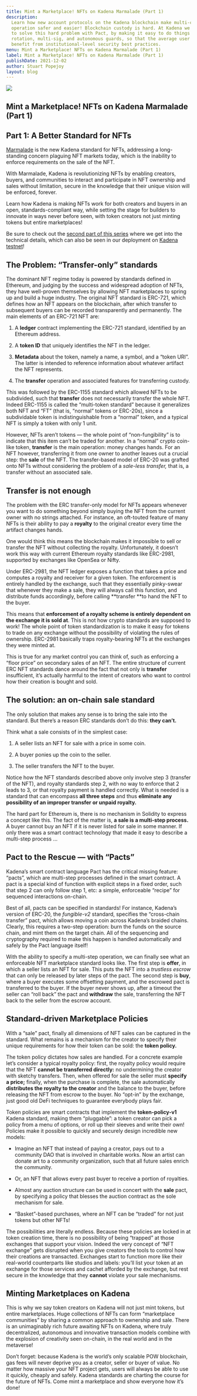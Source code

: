 ```yaml
---
title: Mint a Marketplace! NFTs on Kadena Marmalade (Part 1)
description:
  Learn how new account protocols on the Kadena blockchain make multi-chain
  operation safer and easier! Blockchain custody is hard. At Kadena we set out
  to solve this hard problem with Pact, by making it easy to do things like key
  rotation, multi-sig, and autonomous guards, so that the average user can
  benefit from institutional-level security best practices.
menu: Mint a Marketplace! NFTs on Kadena Marmalade (Part 1)
label: Mint a Marketplace! NFTs on Kadena Marmalade (Part 1)
publishDate: 2021-12-02
author: Stuart Popejoy
layout: blog
---
```


![](/assets/blog/1_BEuMAVlJ32_pP984cFKAwQ.webp)

## Mint a Marketplace! NFTs on Kadena Marmalade (Part 1)

## Part 1: A Better Standard for NFTs

[Marmalade](https://marmalade.art) is the new Kadena standard for NFTs,
addressing a long-standing concern plaguing NFT markets today, which is the
inability to enforce requirements on the sale of the NFT.

With Marmalade, Kadena is revolutionizing NFTs by enabling creators, buyers, and
communities to interact and participate in NFT ownership and sales without
limitation, secure in the knowledge that their unique vision will be enforced,
forever.

Learn how Kadena is making NFTs work for both creators and buyers in an open,
standards-compliant way, while setting the stage for builders to innovate in
ways never before seen, with token creators not just minting tokens but entire
marketplaces!

Be sure to check out the
[second part of this series](./mint-a-marketplace-nfts-on-kadena-marmalade-part-2-2021-12-03)
where we get into the technical details, which can also be seen in our
deployment on [Kadena testnet](https://kadena-io.github.io/marmalade/)!

## The Problem: “Transfer-only” standards

The dominant NFT regime today is powered by standards defined in Ethereum, and
judging by the success and widespread adoption of NFTs, they have well-proven
themselves by allowing NFT marketplaces to spring up and build a huge industry.
The original NFT standard is ERC-721, which defines how an NFT appears on the
blockchain, after which transfer to subsequent buyers can be recorded
transparently and permanently. The main elements of an ERC-721 NFT are:

1.  A **ledger** contract implementing the ERC-721 standard, identified by an
    Ethereum address.

2.  A **token ID** that uniquely identifies the NFT in the ledger.

3.  **Metadata** about the token, namely a name, a symbol, and a “token URI”.
    The latter is intended to reference information about whatever artifact the
    NFT represents.

4.  The **transfer** operation and associated features for transferring custody.

This was followed by the ERC-1155 standard which allowed NFTs to be subdivided,
such that **transfer** does not necessarily transfer the whole NFT. Indeed
ERC-1155 is called the “multi-token standard” because it generalizes both NFT
and “FT” (that is, “normal” tokens or ERC-20s), since a subdividable token is
indistinguishable from a “normal” token, and a typical NFT is simply a token
with only 1 unit.

However, NFTs aren’t tokens — the whole point of “non-fungibility” is to
indicate that this item can’t be traded for another. In a “normal” crypto
coin-like token, **transfer** is the main operation: money changes hands. For an
NFT however, transferring it from one owner to another leaves out a crucial
step: the **sale** of the NFT. The transfer-based model of ERC-20 was grafted
onto NFTs without considering the problem of a _sale-less transfer,_ that is, a
transfer without an associated sale.

## Transfer is not enough

The problem with the ERC transfer-only model for NFTs appears whenever you want
to do something beyond simply buying the NFT from the current owner with no
strings attached. For instance, an oft-touted feature of many NFTs is their
ability to pay a **royalty** to the original creator every time the artifact
changes hands.

One would think this means the blockchain makes it impossible to sell or
transfer the NFT without collecting the royalty. Unfortunately, it doesn’t work
this way with current Ethereum royalty standards like ERC-2981, supported by
exchanges like OpenSea or Nifty.

Under ERC-2981, the NFT ledger exposes a function that takes a price and
computes a royalty and receiver for a given token. The enforcement is entirely
handled by the exchange, such that they essentially pinky-swear that whenever
they make a sale, they will always call this function, and distribute funds
accordingly, before calling **transfer **to hand the NFT to the buyer.

This means that **enforcement of a royalty scheme is entirely dependent on the
exchange it is sold at**. This is not how crypto standards are supposed to work!
The whole point of token standardization is to make it easy for tokens to trade
on any exchange without the possibility of violating the rules of ownership.
ERC-2981 basically traps royalty-bearing NFTs at the exchanges they were minted
at.

This is true for any market control you can think of, such as enforcing a “floor
price” on secondary sales of an NFT. The entire structure of current ERC NFT
standards dance around the fact that not only is **transfer** insufficient, it’s
actually harmful to the intent of creators who want to control how their
creation is bought and sold.

## The solution: an on-chain sale standard

The only solution that makes any sense is to bring the sale into the standard.
But there’s a reason ERC standards don’t do this: **they can’t.**

Think what a sale consists of in the simplest case:

1.  A seller lists an NFT for sale with a price in some coin.

2.  A buyer ponies up the coin to the seller.

3.  The seller transfers the NFT to the buyer.

Notice how the NFT standards described above only involve step 3 (transfer of
the NFT), and royalty standards step 2, with no way to enforce that 2 leads to
3, or that royalty payment is handled correctly. What is needed is a standard
that can encompass **all three steps** and thus **eliminate any possibility of
an improper transfer or unpaid royalty.**

The hard part for Ethereum is, there is no mechanism in Solidity to express a
concept like this. The fact of the matter is, **a sale is a multi-step
process.** A buyer cannot buy an NFT if it is never listed for sale in some
manner. If only there was a smart contract technology that made it easy to
describe a multi-step process …

## Pact to the Rescue — with “Pacts”

Kadena’s smart contract language Pact has the critical missing feature: “pacts”,
which are multi-step processes defined in the smart contract. A pact is a
special kind of function with explicit steps in a fixed order, such that step 2
can only follow step 1, etc: a simple, enforceable “recipe” for sequenced
interactions on-chain.

Best of all, pacts can be specified in standards! For instance, Kadena’s version
of ERC-20, the _fungible-v2_ standard, specifies the “cross-chain transfer”
pact, which allows moving a coin across Kadena’s braided chains. Clearly, this
requires a two-step operation: burn the funds on the source chain, and mint them
on the target chain. All of the sequencing and cryptography required to make
this happen is handled automatically and safely by the Pact language itself!

With the ability to specify a multi-step operation, we can finally see what an
enforceable NFT marketplace standard looks like. The first step is **offer**, in
which a seller lists an NFT for sale. This puts the NFT into a _trustless
escrow_ that can only be released by later steps of the pact. The second step is
**buy**, where a buyer executes some offsetting payment, and the escrowed pact
is transferred to the buyer. If the buyer never shows up, after a timeout the
seller can “roll back” the pact and **withdraw** the sale, transferring the NFT
back to the seller from the escrow account.

## Standard-driven Marketplace Policies

With a “sale” pact, finally all dimensions of NFT sales can be captured in the
standard. What remains is a mechanism for the creator to specify their unique
requirements for how their token can be sold: the **token policy.**

The token policy dictates how sales are handled. For a concrete example let’s
consider a typical royalty policy: first, the royalty policy would require that
the NFT **cannot be transferred directly:** no undermining the creator with
sketchy transfers. Then, when offered for sale the seller must **specify a
price;** finally, when the purchase is complete, the sale automatically
**distributes the royalty to the creator** and the balance to the buyer, before
releasing the NFT from escrow to the buyer. No “opt-in” by the exchange, just
good old DeFi techniques to guarantee everybody plays fair.

Token policies are smart contracts that implement the **token-policy-v1** Kadena
standard, making them “pluggable”: a token creator can pick a policy from a menu
of options, or roll up their sleeves and write their own! Policies make it
possible to quickly and securely design incredible new models:

- Imagine an NFT that instead of paying a creator, pays out to a community DAO
  that is involved in charitable works. Now an artist can donate art to a
  community organization, such that all future sales enrich the community.

- Or, an NFT that allows every past buyer to receive a portion of royalties.

- Almost any auction structure can be used in concert with the **sale** pact, by
  specifying a policy that blesses the auction contract as the sole mechanism
  for sale.

- “Basket”-based purchases, where an NFT can be “traded” for not just tokens but
  other NFTs!

The possibilities are literally endless. Because these policies are locked in at
token creation time, there is no possibility of being “trapped” at those
exchanges that support your vision. Indeed the very concept of “NFT exchange”
gets disrupted when you give creators the tools to control how their creations
are transacted. Exchanges start to function more like their real-world
counterparts like studios and labels: you’ll list your token at an exchange for
those services and cachet afforded by the exchange, but rest secure in the
knowledge that they **cannot** violate your sale mechanisms.

## Minting Marketplaces on Kadena

This is why we say token creators on Kadena will not just mint tokens, but
entire marketplaces. Huge collections of NFTs can form “marketplace communities”
by sharing a common approach to ownership and sale. There is an unimaginably
rich future awaiting NFTs on Kadena, where truly decentralized, autonomous and
innovative transaction models combine with the explosion of creativity seen
on-chain, in the real world and in the metaverse!

Don’t forget: because Kadena is the world’s only scalable POW blockchain, gas
fees will never deprive you as a creator, seller or buyer of value. No matter
how massive your NFT project gets, users will always be able to use it quickly,
cheaply and safely. Kadena standards are charting the course for the future of
NFTs. Come mint a marketplace and show everyone how it’s done!
